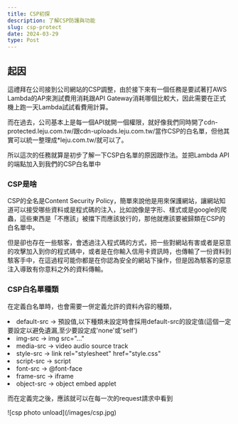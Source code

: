 ```yaml
---
title: CSP初探
description: 了解CSP防護與功能
slug: csp-protect
date: 2024-03-29
type: Post
---
```


## 起因

<p>
    這禮拜在公司接到公司網站的CSP調整，由於接下來有一個任務是要試著打AWS Lambda的AP來測試費用消耗跟API Gateway消耗哪個比較大，因此需要在正式機上跑一天Lambda試試看費用計算。
</p>
<p>
    而在過去，公司基本上是每一個API就開一個權限，就好像我們同時開了cdn-protected.leju.com.tw/跟cdn-uploads.leju.com.tw/當作CSP的白名單，但他其實可以統一整理成*leju.com.tw/就可以了。
</p>
<p>
    所以這次的任務就算是初步了解一下CSP白名單的原因跟作法。並把Lambda API的端點加入到我們的CSP白名單中
</p>

<h3>
    CSP是啥
</h3>
<p>
    CSP的全名是Content Security Policy，簡單來說他是用來保護網站，讓網站知道可以接受哪些資料或是程式碼的注入，比如說像是字形、樣式或是google的爬蟲，這些東西是「不應該」被擋下而應該放行的，那他就應該要被歸類在CSP的白名單中。
</p>
<p>
    但是卻也存在一些駭客，會透過注入程式碼的方式，把一些對網站有害或者是惡意的攻擊加入到你的程式碼中，或者是在你輸入信用卡資訊時，也傳輸了一份資料到駭客手中，在這過程可能你都是在你認為安全的網站下操作，但是因為駭客的惡意注入導致有你意料之外的資料傳輸。
</p>

<h3>
   CSP白名單種類
</h3>
<p>
   在定義白名單時，也會需要一併定義允許的資料內容的種類，
</p>
<p>
    <li>default-src -> 預設值,以下種類未設定時會採用default-src的設定值(這個一定要設定以避免遺漏,至少要設定成'none'或'self')</li>
    <li>img-src -> img src="..." </li>
    <li>media-src -> video audio source track </li>
    <li>style-src -> link rel="stylesheet" href="style.css" </li>
    <li>script-src -> script </li>
    <li>font-src -> @font-face </li>
    <li>frame-src -> iframe </li>
    <li>object-src -> object embed applet </li>
</p>

<p>而在定義完之後，應該就可以在每一次的request請求中看到</p>
![csp photo unload](/images/csp.jpg)